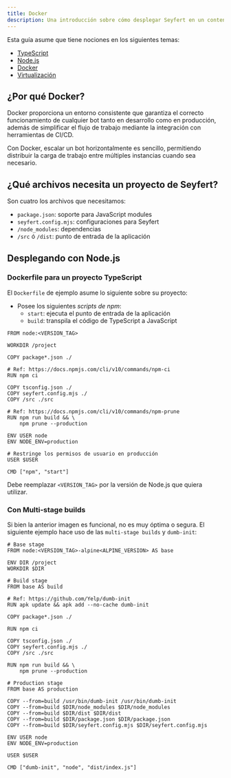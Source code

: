 ---
title: Docker
description: Una introducción sobre cómo desplegar Seyfert en un contenedor de Docker
---

Esta guía asume que tiene nociones en los siguientes temas:

- [TypeScript](https://www.typescriptlang.org/)
- [Node.js](https://nodejs.org/en)
- [Docker](https://www.docker.com/)
- [Virtualización](https://es.wikipedia.org/wiki/Virtualizaci%C3%B3n_a_nivel_de_sistema_operativo)

## ¿Por qué Docker?

Docker proporciona un entorno consistente que garantiza el correcto funcionamiento de cualquier bot tanto en desarrollo como en producción, además de simplificar el flujo de trabajo mediante la integración con herramientas de CI/CD.

Con Docker, escalar un bot horizontalmente es sencillo, permitiendo distribuir la carga de trabajo entre múltiples instancias cuando sea necesario.

## ¿Qué archivos necesita un proyecto de Seyfert?

Son cuatro los archivos que necesitamos:

- `package.json`: soporte para JavaScript modules
- `seyfert.config.mjs`: configuraciones para Seyfert
- `/node_modules`: dependencias
- `/src` ó `/dist`: punto de entrada de la aplicación

## Desplegando con Node.js

### Dockerfile para un proyecto TypeScript

El `Dockerfile` de ejemplo asume lo siguiente sobre su proyecto:

- Posee los siguientes *scripts de npm*:
    - `start`: ejecuta el punto de entrada de la aplicación
    - `build`: transpila el código de TypeScript a JavaScript

```docker title="Dockerfile" copy
FROM node:<VERSION_TAG>

WORKDIR /project

COPY package*.json ./

# Ref: https://docs.npmjs.com/cli/v10/commands/npm-ci
RUN npm ci

COPY tsconfig.json ./
COPY seyfert.config.mjs ./
COPY /src ./src

# Ref: https://docs.npmjs.com/cli/v10/commands/npm-prune
RUN npm run build && \
    npm prune --production

ENV USER node
ENV NODE_ENV=production

# Restringe los permisos de usuario en producción
USER $USER

CMD ["npm", "start"]
```

Debe reemplazar `<VERSION_TAG>` por la versión de Node.js que quiera utilizar.

### Con Multi-stage builds

Si bien la anterior imagen es funcional, no es muy óptima o segura. El siguiente ejemplo hace uso de las `multi-stage builds` y `dumb-init`:

```docker title="Dockerfile" copy
# Base stage
FROM node:<VERSION_TAG>-alpine<ALPINE_VERSION> AS base

ENV DIR /project
WORKDIR $DIR

# Build stage
FROM base AS build

# Ref: https://github.com/Yelp/dumb-init
RUN apk update && apk add --no-cache dumb-init

COPY package*.json ./

RUN npm ci

COPY tsconfig.json ./
COPY seyfert.config.mjs ./
COPY /src ./src

RUN npm run build && \
    npm prune --production

# Production stage
FROM base AS production

COPY --from=build /usr/bin/dumb-init /usr/bin/dumb-init
COPY --from=build $DIR/node_modules $DIR/node_modules
COPY --from=build $DIR/dist $DIR/dist
COPY --from=build $DIR/package.json $DIR/package.json
COPY --from=build $DIR/seyfert.config.mjs $DIR/seyfert.config.mjs

ENV USER node
ENV NODE_ENV=production

USER $USER

CMD ["dumb-init", "node", "dist/index.js"]
```